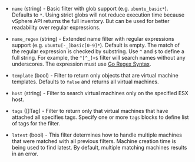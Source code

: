 <!-- Code generated from the comments of the Config struct in datasource/virtualmachine/data.go; DO NOT EDIT MANUALLY -->

- `name` (string) - Basic filter with glob support (e.g. `ubuntu_basic*`). Defaults to `*`.
  Using strict globs will not reduce execution time because vSphere API
  returns the full inventory. But can be used for better readability over
  regular expressions.

- `name_regex` (string) - Extended name filter with regular expressions support
  (e.g. `ubuntu[-_]basic[0-9]*`). Default is empty. The match of the
  regular expression is checked by substring. Use `^` and `$` to define a
  full string. For example, the `^[^_]+$` filter will search names
  without any underscores. The expression must use
  [Go Regex Syntax](https://pkg.go.dev/regexp/syntax).

- `template` (bool) - Filter to return only objects that are virtual machine templates.
  Defaults to `false` and returns all virtual machines.

- `host` (string) - Filter to search virtual machines only on the specified ESX host.

- `tags` ([]Tag) - Filter to return only that virtual machines that have attached all
  specifies tags. Specify one or more `tags` blocks to define list of tags
   for the filter.

- `latest` (bool) - This filter determines how to handle multiple machines that were
  matched with all previous filters. Machine creation time is being used
  to find latest. By default, multiple matching machines results in an
  error.

<!-- End of code generated from the comments of the Config struct in datasource/virtualmachine/data.go; -->
